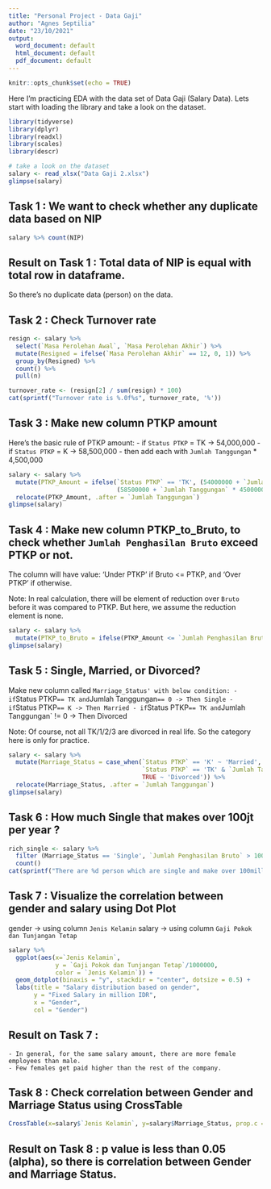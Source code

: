 ---
title: "Personal Project - Data Gaji"
author: "Agnes Septilia"
date: "23/10/2021"
output:
  word_document: default
  html_document: default
  pdf_document: default
---

```{r setup, include=FALSE}
knitr::opts_chunk$set(echo = TRUE)
```

Here I’m practicing EDA with the data set of Data Gaji (Salary Data).
Lets start with loading the library and take a look on the dataset.

```{r}
library(tidyverse)
library(dplyr)
library(readxl)
library(scales)
library(descr)

```

```{r}
# take a look on the dataset
salary <- read_xlsx("Data Gaji 2.xlsx")
glimpse(salary)
```

## Task 1 : We want to check whether any duplicate data based on NIP
```{r}
salary %>% count(NIP)
```
## Result on Task 1 : Total data of NIP is equal with total row in dataframe.
So there's no duplicate data (person) on the data.

## Task 2 : Check Turnover rate
```{r}
resign <- salary %>% 
  select(`Masa Perolehan Awal`, `Masa Perolehan Akhir`) %>% 
  mutate(Resigned = ifelse(`Masa Perolehan Akhir` == 12, 0, 1)) %>% 
  group_by(Resigned) %>% 
  count() %>% 
  pull(n)

turnover_rate <- (resign[2] / sum(resign) * 100)
cat(sprintf("Turnover rate is %.0f%s", turnover_rate, '%'))

```

## Task 3 : Make new column PTKP amount

Here's the basic rule of PTKP amount:
- if `Status PTKP` = TK -> 54,000,000
- if `Status PTKP` = K -> 58,500,000
- then add each with `Jumlah Tanggungan` * 4,500,000

```{r}
salary <- salary %>% 
  mutate(PTKP_Amount = ifelse(`Status PTKP` == 'TK', (54000000 + `Jumlah Tanggungan` * 4500000), 
                              (58500000 + `Jumlah Tanggungan` * 4500000))) %>% 
  relocate(PTKP_Amount, .after = `Jumlah Tanggungan`)
glimpse(salary)
```

## Task 4 : Make new column PTKP_to_Bruto, to check whether `Jumlah Penghasilan Bruto` exceed PTKP or not.
The column will have value: 'Under PTKP' if Bruto <= PTKP, and 'Over PTKP' if otherwise.

Note: In real calculation, there will be element of reduction over `Bruto` before it was compared to PTKP. 
But here, we assume the reduction element is none.

```{r}
salary <- salary %>% 
  mutate(PTKP_to_Bruto = ifelse(PTKP_Amount <= `Jumlah Penghasilan Bruto`, 'Under PTKP', 'Over PTKP'))
glimpse(salary)
```

## Task 5 : Single, Married, or Divorced?

Make new column called `Marriage_Status' with below condition:
- if `Status PTKP` == TK and `Jumlah Tanggungan` == 0 -> Then Single
- if `Status PTKP` == K -> Then Married
- if `Status PTKP` == TK and `Jumlah Tanggungan` != 0 -> Then Divorced

Note: Of course, not all TK/1/2/3 are divorced in real life. 
So the category here is only for practice.

```{r}
salary <- salary %>% 
  mutate(Marriage_Status = case_when(`Status PTKP` == 'K' ~ 'Married',
                                     `Status PTKP` == 'TK' & `Jumlah Tanggungan` == 0 ~ 'Single',
                                     TRUE ~ 'Divorced')) %>% 
  relocate(Marriage_Status, .after = `Jumlah Tanggungan`)
glimpse(salary)
```

## Task 6 : How much Single that makes over 100jt per year ?

```{r}
rich_single <- salary %>% 
  filter (Marriage_Status == 'Single', `Jumlah Penghasilan Bruto` > 100000000) %>% 
  count()
cat(sprintf("There are %d person which are single and make over 100million per year", rich_single$n))
```

## Task 7 : Visualize the correlation between gender and salary using Dot Plot
gender -> using column `Jenis Kelamin`
salary -> using column `Gaji Pokok dan Tunjangan Tetap`

```{r}
salary %>% 
  ggplot(aes(x=`Jenis Kelamin`, 
             y = `Gaji Pokok dan Tunjangan Tetap`/1000000, 
             color = `Jenis Kelamin`)) +
  geom_dotplot(binaxis = "y", stackdir = "center", dotsize = 0.5) + 
  labs(title = "Salary distribution based on gender", 
       y = "Fixed Salary in million IDR", 
       x = "Gender", 
       col = "Gender")
```

## Result on Task 7 : 
    - In general, for the same salary amount, there are more female employees than male.
    - Few females get paid higher than the rest of the company.
    
## Task 8 : Check correlation between Gender and Marriage Status using CrossTable

```{r}
CrossTable(x=salary$`Jenis Kelamin`, y=salary$Marriage_Status, prop.c = FALSE, prop.r = TRUE, prop.chisq = FALSE, chisq = TRUE)
```
## Result on Task 8 : p value is less than 0.05 (alpha), so there is correlation between Gender and Marriage Status.
